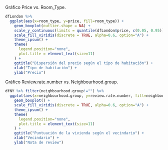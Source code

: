 Gráfico Price vs. Room_Type.


```r
dfLondon %>%
  ggplot(aes(x=room_type, y=price, fill=room_type)) +
    geom_boxplot(outlier.shape = NA) +
    scale_y_continuous(limits = quantile(dfLondon$price, c(0.05, 0.95))) +
    scale_fill_viridis(discrete = TRUE, alpha=0.6, option="A") +
    theme_ipsum() +
    theme(
      legend.position="none",
      plot.title = element_text(size=11)
    ) +
    ggtitle("Dispersión del precio según el tipo de habitación") +
    xlab("Tipo de habitación") +
    ylab("Precio")
```


Gráfico Review.rate.number vs. Neighbourhood.group.

```r
dfNY %>% filter(neighbourhood.group!="") %>% 
  ggplot(aes(x=neighbourhood.group, y=review.rate.number, fill=neighbourhood.group)) +
    geom_boxplot() +
    scale_fill_viridis(discrete = TRUE, alpha=0.6, option="A") +
    theme_ipsum() +
    theme(
      legend.position="none",
      plot.title = element_text(size=11)
    ) +
    ggtitle("Puntuación de la vivienda según el vecindario") +
    xlab("Vecindario") +
    ylab("Nota de review")
```
